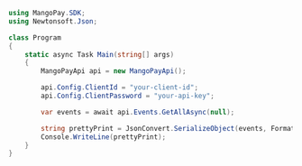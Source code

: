 ```csharp .NET 
using MangoPay.SDK;
using Newtonsoft.Json;

class Program
{
    static async Task Main(string[] args)
    {
        MangoPayApi api = new MangoPayApi();

        api.Config.ClientId = "your-client-id";
        api.Config.ClientPassword = "your-api-key";

        var events = await api.Events.GetAllAsync(null);

        string prettyPrint = JsonConvert.SerializeObject(events, Formatting.Indented);
        Console.WriteLine(prettyPrint);
    }
}
```
